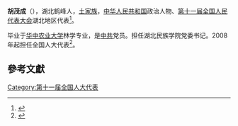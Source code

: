 '''胡茂成'''（{{bd|1955年||}}），湖北鹤峰人，[[土家族|土家族]]，[[中华人民共和国|中华人民共和国]]政治人物、[[第十一届全国人民代表大会|第十一届全国人民代表大会]]湖北地区代表<ref>{{cite web|author=新华网|title=第十一届全国人大代表|url=http://news.xinhuanet.com/ziliao/2008-03/03/content_7708230.htm?node=36628|publisher=新华网|accessdate=2014-01-07|archive-date=2014-01-10|archive-url=https://web.archive.org/web/20140110211415/http://news.xinhuanet.com/ziliao/2008-03/03/content_7708230.htm?node=36628|dead-url=no}}</ref>。

毕业于[[华中农业大学|华中农业大学]]林学专业，是[[中共|中共]]党员。担任湖北民族学院党委书记。2008年起担任全国人大代表<ref>{{cite news|title=全国人大代表信息-胡茂成|url= http://210.82.31.1:8084/delegate/viewDelegate.action?dbid=111634|accessdate=2013-04-05|newspaper=全国人大网|archive-url=https://web.archive.org/web/20140514082336/http://www.npc.gov.cn/delegate/viewDelegate.action?dbid=111634|archive-date=2014-05-14|dead-url=yes}}</ref>。

==參考文獻==
{{reflist}}
[[Category:第十一届全国人大代表|Category:第十一届全国人大代表]]